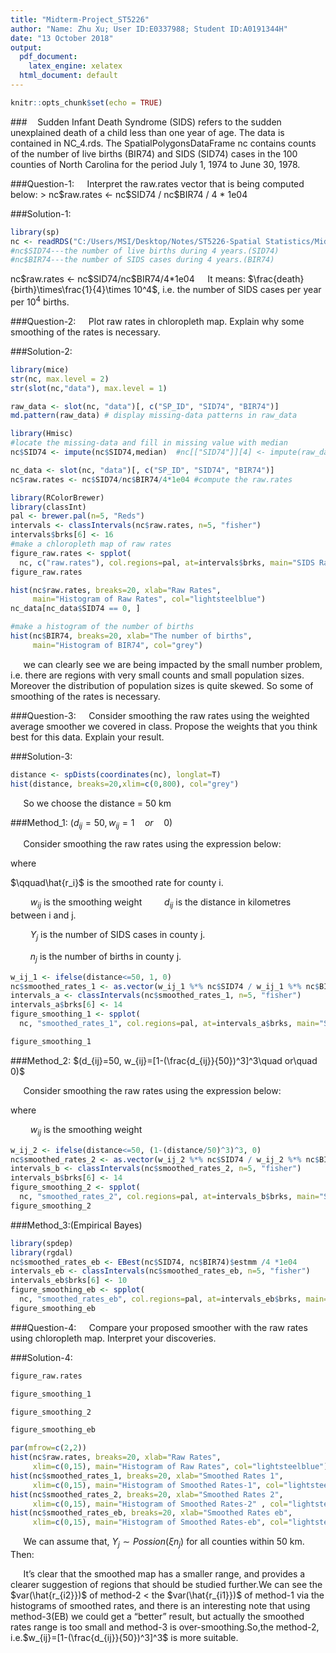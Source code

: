 ---
title: "Midterm-Project_ST5226"
author: "Name: Zhu Xu; User ID:E0337988; Student ID:A0191344H"
date: "13 October 2018"
output:
  pdf_document:
    latex_engine: xelatex
  html_document: default
---

```{r setup, include=FALSE}
knitr::opts_chunk$set(echo = TRUE)
```
\linespread{1.2}
\rule[-5pt]{16.3cm}{0.15em}

###$\quad$Sudden Infant Death Syndrome (SIDS) refers to the sudden unexplained death of a child less than one year of age. The data is contained in NC\_4.rds. The SpatialPolygonsDataFrame nc contains counts of the number of live births (BIR74) and SIDS (SID74) cases in the 100 counties of North Carolina for the period July 1, 1974 to June 30, 1978.

###Question-1:
$\quad$Interpret the raw.rates vector that is being computed below:\newline
\> nc\$raw.rates <- nc\$SID74 / nc\$BIR74 / 4 \* 1e04

###Solution-1:
```{r}
library(sp)
nc <- readRDS("C:/Users/MSI/Desktop/Notes/ST5226-Spatial Statistics/Mid-project/nc_4.rds")
#nc$SID74---the number of live births during 4 years.(SID74)
#nc$BIR74---the number of SIDS cases during 4 years.(BIR74)
```
nc\$raw.rates <- nc\$SID74/nc\$BIR74/4*1e04\newline
$\quad$It means: $\frac{death}{birth}\times\frac{1}{4}\times 10^4$, i.e. the number of SIDS cases per year per $10^4$ births.\newline

###Question-2:
$\quad$Plot raw rates in chloropleth map. Explain why some smoothing of the rates is necessary.

###Solution-2:
```{r, warning = FALSE, message = FALSE}
library(mice)
str(nc, max.level = 2)
str(slot(nc,"data"), max.level = 1)
```
\newpage
```{r}
raw_data <- slot(nc, "data")[, c("SP_ID", "SID74", "BIR74")]
md.pattern(raw_data) # display missing-data patterns in raw_data
```
\newpage
```{r, warning = FALSE, message = FALSE}
library(Hmisc)
#locate the missing-data and fill in missing value with median
nc$SID74 <- impute(nc$SID74,median)  #nc[["SID74"]][4] <- impute(raw_data$SID74,median) 
```

```{r}
nc_data <- slot(nc, "data")[, c("SP_ID", "SID74", "BIR74")]
nc$raw.rates <- nc$SID74/nc$BIR74/4*1e04 #compute the raw.rates
```

```{r, warning = FALSE, message = FALSE}
library(RColorBrewer)
library(classInt)
pal <- brewer.pal(n=5, "Reds")
intervals <- classIntervals(nc$raw.rates, n=5, "fisher")
intervals$brks[6] <- 16
#make a chloropleth map of raw rates
figure_raw.rates <- spplot(
  nc, c("raw.rates"), col.regions=pal, at=intervals$brks, main="SIDS Raw Rates")
figure_raw.rates
```
\newpage
```{r}
hist(nc$raw.rates, breaks=20, xlab="Raw Rates", 
     main="Histogram of Raw Rates", col="lightsteelblue")
nc_data[nc_data$SID74 == 0, ]
```
\newpage
```{r}
#make a histogram of the number of births
hist(nc$BIR74, breaks=20, xlab="The number of births", 
     main="Histogram of BIR74", col="grey")
```

$\quad$ we can clearly see we are being impacted by the small number problem, i.e. there are
regions with very small counts and small population sizes. Moreover the distribution of population
sizes is quite skewed. So some of smoothing of the rates is necessary.\newline

\newpage

###Question-3:
$\quad$Consider smoothing the raw rates using the weighted average smoother we covered in class. Propose the weights that you think best for this data. Explain your result.

###Solution-3:

```{r}
distance <- spDists(coordinates(nc), longlat=T)
hist(distance, breaks=20,xlim=c(0,800), col="grey")
```

$\quad$ So we choose the distance = 50 km
\newpage

###Method_1: $(d_{ij}=50, w_{ij}=1\quad or\quad 0)$

$\quad$ Consider smoothing the raw rates using the expression below:
\begin{center}
$\hat{r_i}=\frac{\sum_{j=1}^{100}w_{ij}Y_j}{\sum_{j=1}^{100}w_{ij}n_j}$
\end{center}
where

$\qquad\hat{r_i}$ is the smoothed rate for county i.

$\qquad w_{ij}$ is the smoothing weight
\begin{equation*}
w_{ij}=\left\{
\begin{aligned}
&1, d_{ij}\leq 50\\
&0, d_{ij} > 50
\end{aligned}
\right.
\end{equation*}
$\qquad d_{ij}$ is the distance in kilometres between i and j.

$\qquad Y_j$ is the number of SIDS cases in county j.

$\qquad n_j$ is the number of births in county j.

```{r}
w_ij_1 <- ifelse(distance<=50, 1, 0)
nc$smoothed_rates_1 <- as.vector(w_ij_1 %*% nc$SID74 / w_ij_1 %*% nc$BIR74 /4 *1e04)
intervals_a <- classIntervals(nc$smoothed_rates_1, n=5, "fisher")
intervals_a$brks[6] <- 14
figure_smoothing_1 <- spplot(
  nc, "smoothed_rates_1", col.regions=pal, at=intervals_a$brks, main="Smoothing-1")
```
\newpage
```{r}
figure_smoothing_1
```

\newpage
###Method_2: $(d_{ij}=50, w_{ij}=[1-(\frac{d_{ij}}{50})^3]^3\quad or\quad 0)$

$\quad$ Consider smoothing the raw rates using the expression below:
\begin{center}
$\hat{r_i}=\frac{\sum_{j=1}^{100}w_{ij}Y_j}{\sum_{j=1}^{100}w_{ij}n_j}$
\end{center}
where

$\qquad w_{ij}$ is the smoothing weight
\begin{equation*}
w_{ij}=\left\{
\begin{aligned}
&[1-(\frac{d_{ij}}{50})^3]^3, d_{ij}\leq 50\\
&0, \qquad\qquad\quad d_{ij} > 50
\end{aligned}
\right.
\end{equation*}

```{r}
w_ij_2 <- ifelse(distance<=50, (1-(distance/50)^3)^3, 0)
nc$smoothed_rates_2 <- as.vector(w_ij_2 %*% nc$SID74 / w_ij_2 %*% nc$BIR74 /4 *1e04)
intervals_b <- classIntervals(nc$smoothed_rates_2, n=5, "fisher")
intervals_b$brks[6] <- 14
figure_smoothing_2 <- spplot(
  nc, "smoothed_rates_2", col.regions=pal, at=intervals_b$brks, main="Smoothing-2")
figure_smoothing_2
```

\newpage
###Method_3:(Empirical Bayes)

```{r, warning = FALSE, message = FALSE}
library(spdep)
library(rgdal)
nc$smoothed_rates_eb <- EBest(nc$SID74, nc$BIR74)$estmm /4 *1e04
intervals_eb <- classIntervals(nc$smoothed_rates_eb, n=5, "fisher")
intervals_eb$brks[6] <- 10
figure_smoothing_eb <- spplot(
  nc, "smoothed_rates_eb", col.regions=pal, at=intervals_eb$brks, main="Smoothing-eb")
figure_smoothing_eb
```

\newpage
###Question-4:
$\quad$Compare your proposed smoother with the raw rates using chloropleth map. Interpret your discoveries.

###Solution-4:

```{r, warning = FALSE, message = FALSE}
figure_raw.rates
```
\newpage
```{r}
figure_smoothing_1
```
\newpage
```{r}
figure_smoothing_2
```
\newpage
```{r}
figure_smoothing_eb
```
\newpage
```{r}
par(mfrow=c(2,2))
hist(nc$raw.rates, breaks=20, xlab="Raw Rates", 
     xlim=c(0,15), main="Histogram of Raw Rates", col="lightsteelblue")
hist(nc$smoothed_rates_1, breaks=20, xlab="Smoothed Rates 1", 
     xlim=c(0,15), main="Histogram of Smoothed Rates-1", col="lightsteelblue")
hist(nc$smoothed_rates_2, breaks=20, xlab="Smoothed Rates 2", 
     xlim=c(0,15), main="Histogram of Smoothed Rates-2" , col="lightsteelblue")
hist(nc$smoothed_rates_eb, breaks=20, xlab="Smoothed Rates eb", 
     xlim=c(0,15), main="Histogram of Smoothed Rates-eb", col="lightsteelblue")
```

$\quad$ We can assume that, $Y_j \sim Possion(\xi n_j)$ for all counties within 50 km.\newline
Then:
\begin{center} 
$Var(\hat{r_i})=\frac{\sum w_{ij}^2 \xi n_j}{(\sum w_{ij} \xi n_j)^2}\leq\frac{\sum w_{ij} \xi n_j}{(\sum w_{ij} \xi n_j)^2}=\frac{\xi}{\sum w_{ij} \xi n_j}\leq\frac{\xi}{n_j}=Var(\frac{Y_i}{n_j})$
\end{center}
$\quad$ It's clear that the smoothed map has a smaller range, and provides a clearer suggestion of regions that should be studied further.We can see the $var(\hat{r_{i2}})$ of method-2 < the $var(\hat{r_{i1}})$ of method-1 via the histograms of smoothed rates, and there is an interesting note that using method-3(EB) we could get a "better" result, but actually the smoothed rates range is too small and method-3 is over-smoothing.So,the method-2, i.e.$w_{ij}=[1-(\frac{d_{ij}}{50})^3]^3$ is more suitable.







